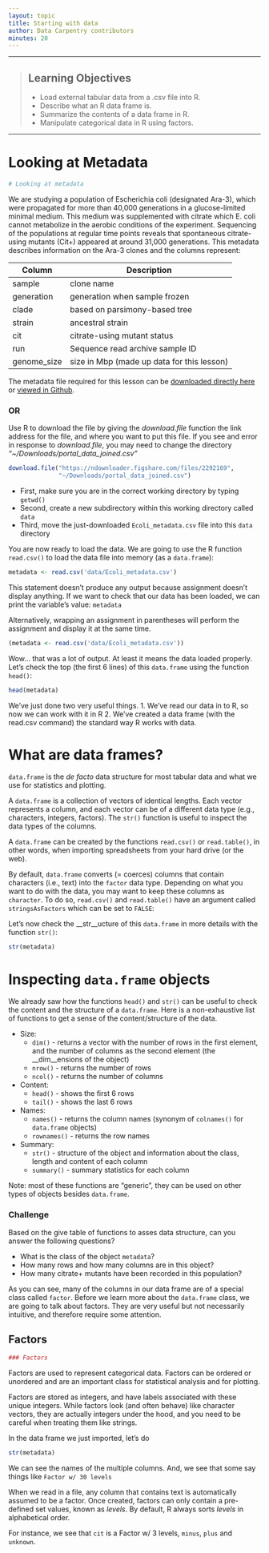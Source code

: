 ```yaml
---
layout: topic
title: Starting with data
author: Data Carpentry contributors
minutes: 20
---
```



------------

> ## Learning Objectives
>
> * Load external tabular data from a .csv file into R.
> * Describe what an R data frame is.
> * Summarize the contents of a data frame in R.
> * Manipulate categorical data in R using factors.


------------

# Looking at Metadata

```r
# Looking at metadata
```

We are studying a population of Escherichia coli (designated Ara-3), which were propagated for more than 40,000 generations in a glucose-limited minimal medium. This medium was supplemented with citrate which E. coli cannot metabolize in the aerobic conditions of the experiment. Sequencing of the populations at regular time points reveals that spontaneous citrate-using mutants (Cit+) appeared at around 31,000 generations. This metadata describes information on the Ara-3 clones and the columns represent:

| Column           | Description                                |
|------------------|--------------------------------------------|
| sample           | clone name					|
| generation       | generation when sample frozen		|
| clade            | based on parsimony-based tree		|
| strain           | ancestral strain				|
| cit              | citrate-using mutant status		|
| run              | Sequence read archive sample ID		|
| genome_size      | size in Mbp (made up data for this lesson) |





The metadata file required for this lesson can be [downloaded directly here](https://raw.githubusercontent.com/datacarpentry/R-genomics/gh-pages/data/Ecoli_metadata.csv) or [viewed in Github](./data/Ecoli_metadata.csv).

### OR

Use R to download the file by giving the *download.file* function the link address for the file, and where you want to put this file. If you see and error in response to *download.file*, you may need to change the directory *"~/Downloads/portal_data_joined.csv"*

```r
download.file("https://ndownloader.figshare.com/files/2292169",
              "~/Downloads/portal_data_joined.csv")
```
- First, make sure you are in the correct working directory by typing `getwd()`
- Second, create a new subdirectory within this working directory called `data`
- Third, move the just-downloaded `Ecoli_metadata.csv` file into this `data` directory

You are now ready to load the data. We are going to use the R function  `read.csv()` to load the data file into memory (as a `data.frame`):

```r
metadata <- read.csv('data/Ecoli_metadata.csv')
```

This statement doesn't produce any output because assignment doesn't display
anything. If we want to check that our data has been loaded, we can print the
variable's value: `metadata`

Alternatively, wrapping an assignment in parentheses will perform the assignment
and display it at the same time.

```r
(metadata <- read.csv('data/Ecoli_metadata.csv'))
```

Wow... that was a lot of output. At least it means the data loaded properly. Let's check the top (the first 6 lines) of this `data.frame` using the function `head()`:

```r
head(metadata)
```

We've just done two very useful things.
1. We've read our data in to R, so now we can work with it in R
2. We've created a data frame (with the read.csv command) the 
standard way R works with data. 

# What are data frames?

`data.frame` is the _de facto_ data structure for most tabular data and what we
use for statistics and plotting.

A `data.frame` is a collection of vectors of identical lengths. Each vector
represents a column, and each vector can be of a different data type (e.g.,
characters, integers, factors). The `str()` function is useful to inspect the
data types of the columns.

A `data.frame` can be created by the functions `read.csv()` or `read.table()`, in
other words, when importing spreadsheets from your hard drive (or the web).

By default, `data.frame` converts (= coerces) columns that contain characters
(i.e., text) into the `factor` data type. Depending on what you want to do with
the data, you may want to keep these columns as `character`. To do so,
`read.csv()` and `read.table()` have an argument called `stringsAsFactors` which
can be set to `FALSE`:

Let's now check the __str__ucture of this `data.frame` in more details with the
function `str()`:

```r
str(metadata)
```

# Inspecting `data.frame` objects

We already saw how the functions `head()` and `str()` can be useful to check the
content and the structure of a `data.frame`. Here is a non-exhaustive list of
functions to get a sense of the content/structure of the data.

* Size:
    * `dim()` - returns a vector with the number of rows in the first element, and
    the number of columns as the second element (the __dim__ensions of the object)
    * `nrow()` - returns the number of rows
    * `ncol()` - returns the number of columns
* Content:
    * `head()` - shows the first 6 rows
    * `tail()` - shows the last 6 rows
* Names:
    * `names()` - returns the column names (synonym of `colnames()` for `data.frame`
	objects)
   * `rownames()` - returns the row names
* Summary:
   * `str()` - structure of the object and information about the class, length and
	content of  each column
   * `summary()` - summary statistics for each column

Note: most of these functions are "generic", they can be used on other types of
objects besides `data.frame`.


### Challenge

Based on the give table of functions to asses data structure, can you answer the following questions?

* What is the class of the object `metadata`?
* How many rows and how many columns are in this object?
* How many citrate+ mutants have been recorded in this population?


As you can see, many of the columns in our data frame are of a special class called
`factor`. Before we learn more about the `data.frame` class, we are going to
talk about factors. They are very useful but not necessarily intuitive, and
therefore require some attention.


## Factors

```r
### Factors
```

Factors are used to represent categorical data. Factors can be ordered or
unordered and are an important class for statistical analysis and for plotting.

Factors are stored as integers, and have labels associated with these unique
integers. While factors look (and often behave) like character vectors, they are
actually integers under the hood, and you need to be careful when treating them
like strings.

In the data frame we just imported, let's do 
```r
str(metadata)
```

We can see the names of the multiple columns. And, we see that 
some say things like `Factor w/ 30 levels`

When we read in a file, any column that contains text is automatically
assumed to be a factor. Once created, factors can only contain a pre-defined set values, known as
*levels*. By default, R always sorts *levels* in alphabetical order. 

For instance, we see that `cit` is a Factor w/ 3 levels, `minus`, `plus` and `unknown`.

<!--

You can check this by using the function `levels()`, and check the
number of levels using `nlevels()`:

```r
levels(citrate)
nlevels(citrate)
```

Sometimes, the order of the factors does not matter, other times you might want
to specify the order because it is meaningful (e.g., "low", "medium", "high") or
it is required by particular type of analysis. Additionally, specifying the
order of the levels allows to compare levels:

```r
expression <- factor(c("low", "high", "medium", "high", "low", "medium", "high"))
levels(expression)
expression <- factor(expression, levels=c("low", "medium", "high"))
levels(expression)
min(expression) ## doesn't work
expression <- factor(expression, levels=c("low", "medium", "high"), ordered=TRUE)
levels(expression)
min(expression) ## works!
```

In R's memory, these factors are represented by numbers (1, 2, 3). They are
better than using simple integer labels because factors are self describing:
`"low"`, `"medium"`, and `"high"`" is more descriptive than `1`, `2`, `3`. Which
is low?  You wouldn't be able to tell with just integer data. Factors have this
information built in. It is particularly helpful when there are many levels
(like the species in our example data set).

### Converting factors

If you need to convert a factor to a character vector, simply use
`as.character(x)`.

Converting a factor to a numeric vector is however a little trickier, and you
have to go via a character vector. Compare:

```r
f <- factor(c(1, 5, 10, 2))
as.numeric(f)               ## wrong! and there is no warning...
as.numeric(as.character(f)) ## works...
as.numeric(levels(f))[f]    ## The recommended way.
```

### Challenge

The function `table()` tabulates observations and can be used to create
bar plots quickly. For instance:

```r
## Question: How can you recreate this plot but by having "control"
## being listed last instead of first?
exprmt <- factor(c("treat1", "treat2", "treat1", "treat3", "treat1", "control",
                   "treat1", "treat2", "treat3"))
table(exprmt)
barplot(table(exprmt))
```


```r
exprmt <- factor(exprmt, levels=c("treat1", "treat2", "treat3", "control"))
barplot(table(exprmt))
```
--->
